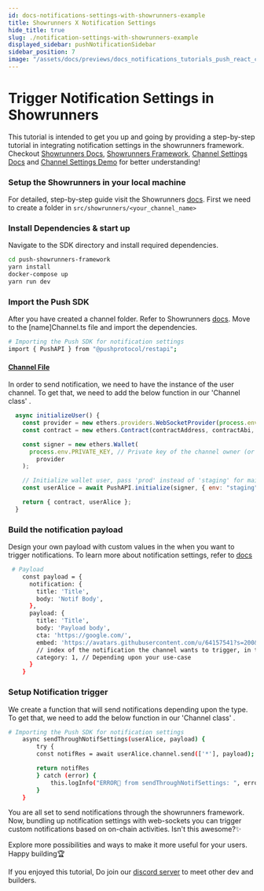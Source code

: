 ```yaml
---
id: docs-notifications-settings-with-showrunners-example
title: Showrunners X Notification Settings
hide_title: true
slug: ./notification-settings-with-showrunners-example
displayed_sidebar: pushNotificationSidebar
sidebar_position: 7
image: "/assets/docs/previews/docs_notifications_tutorials_push_react_component_playground_example--push_sdk_react_playground.png"
---
```


# Trigger Notification Settings in Showrunners

This tutorial is intended to get you up and going by providing a step-by-step tutorial in integrating notification settings in the showrunners framework. Checkout [Showrunners Docs](https://docs.push.org/developers/developer-tooling/showrunners-framework), [Showrunners Framework](https://github.com/ethereum-push-notification-service/push-showrunners-framework/tree/main), [Channel Settings Docs](https://push.org/docs/notifications/build/create-channel-settings/) and [Channel Settings Demo](https://github.com/ethereum-push-notification-service/push-showrunners-framework/tree/main/src/sample_showrunners/bank) for better understanding!

<head>
  <title>
    Notification Settings with Showrunners tutorial | Push Notification | Push Documentation
  </title>
</head>


### Setup the Showrunners in your local machine

For detailed, step-by-step guide visit the Showrunners [docs](https://docs.push.org/developers/developer-tooling/showrunners-framework). First we need to create a folder in `src/showrunners/<your_channel_name>`

### Install Dependencies & start up

Navigate to the SDK directory and install required dependencies.


```bash
cd push-showrunners-framework
yarn install
docker-compose up
yarn run dev
```


### Import the Push SDK

After you have created a channel folder. Refer to Showrunners [docs](https://docs.push.org/developers/developer-tooling/showrunners-framework). Move to the [name]Channel.ts file and import the dependencies.

```bash
# Importing the Push SDK for notification settings
import { PushAPI } from "@pushprotocol/restapi";
```


#### [Channel File](https://github.com/ethereum-push-notification-service/push-showrunners-framework/blob/main/src/sample_showrunners/bank/bankChannel.ts)

In order to send notification, we need to have the instance of the user channel. To get that, we need to add the below function in our 'Channel class'
.
```jsx
  async initializeUser() {
    const provider = new ethers.providers.WebSocketProvider(process.env.ALCHEMY_WEBSOCKET);
    const contract = new ethers.Contract(contractAddress, contractAbi, provider);

    const signer = new ethers.Wallet(
      process.env.PRIVATE_KEY, // Private key of the channel owner (or channel creation wallet)
        provider
    );

    // Initialize wallet user, pass 'prod' instead of 'staging' for mainnet apps
    const userAlice = await PushAPI.initialize(signer, { env: "staging" });

    return { contract, userAlice };
  }
```

### Build the notification payload
Design your own payload with custom values in the when you want to trigger notifications. To learn more about notification settings, refer to [docs](https://push.org/docs/notifications/build/create-channel-settings/)


```bash
 # Payload
    const payload = {
      notification: {
        title: 'Title',
        body: 'Notif Body',
      },
      payload: {
        title: 'Title',
        body: 'Payload body',
        cta: 'https://google.com/',
        embed: 'https://avatars.githubusercontent.com/u/64157541?s=200&v=4',
        // index of the notification the channel wants to trigger, in this for 1nd index which is for Boolean type
        category: 1, // Depending upon your use-case
      }
    }
```


### Setup Notification trigger

We create a function that will send notifications depending upon the type. To get that, we need to add the below function in our 'Channel class'
.

```bash
# Importing the Push SDK for notification settings
    async sendThroughNotifSettings(userAlice, payload) {
        try {
        const notifRes = await userAlice.channel.send(['*'], payload);

        return notifRes
        } catch (error) {
            this.logInfo("ERROR🔴 from sendThroughNotifSettings: ", error);
        }
    }
```


You are all set to send notifications through the showrunners framework. Now, bundling up notification settings with web-sockets you can trigger custom notifications based on on-chain activities. Isn't this awesome?✨

Explore more possibilities and ways to make it more useful for your users. Happy building🏆

If you enjoyed this tutorial, Do join our [discord server](https://discord.com/invite/pushprotocol) to meet other dev and builders.